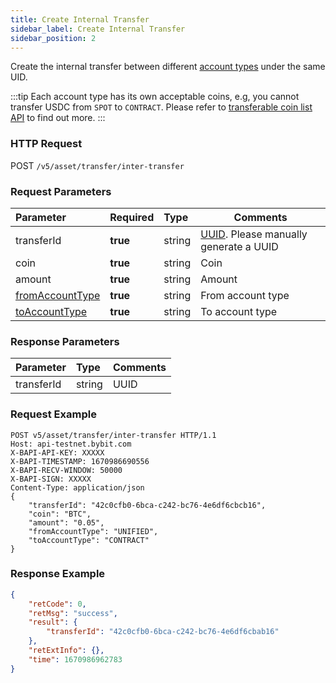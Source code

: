 ```yaml
---
title: Create Internal Transfer
sidebar_label: Create Internal Transfer
sidebar_position: 2
---
```


Create the internal transfer between different [account types](../enum#accounttype) under the same UID.

:::tip
Each account type has its own acceptable coins, e.g, you cannot transfer USDC from `SPOT` to `CONTRACT`.
Please refer to [transferable coin list API](transferable-coin#) to find out more.
:::

### HTTP Request
POST `/v5/asset/transfer/inter-transfer`

### Request Parameters
| Parameter | Required | Type | Comments|
|:----- |:-------|:-----|------ |
|transferId |**true** |string |[UUID](https://www.uuidgenerator.net/dev-corner). Please manually generate a UUID |
|coin |**true** |string |Coin |
|amount |**true** |string |Amount |
|[fromAccountType](../enum#accounttype) |**true** |string |From account type |
|[toAccountType](../enum#accounttype) |**true** |string |To account type |

### Response Parameters
| Parameter | Type | Comments|
|:----- |:-----|----- |
|transferId |string|UUID |

### Request Example

```http
POST v5/asset/transfer/inter-transfer HTTP/1.1
Host: api-testnet.bybit.com
X-BAPI-API-KEY: XXXXX
X-BAPI-TIMESTAMP: 1670986690556
X-BAPI-RECV-WINDOW: 50000
X-BAPI-SIGN: XXXXX
Content-Type: application/json
{
    "transferId": "42c0cfb0-6bca-c242-bc76-4e6df6cbcb16",
    "coin": "BTC",
    "amount": "0.05",
    "fromAccountType": "UNIFIED",
    "toAccountType": "CONTRACT"
}
```

### Response Example

```json
{
    "retCode": 0,
    "retMsg": "success",
    "result": {
        "transferId": "42c0cfb0-6bca-c242-bc76-4e6df6cbab16"
    },
    "retExtInfo": {},
    "time": 1670986962783
}
```